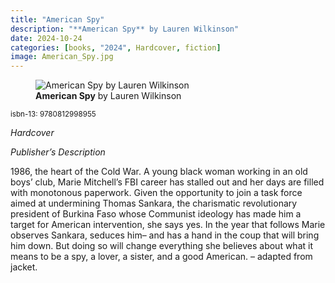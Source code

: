 ```yaml
---
title: "American Spy"
description: "**American Spy** by Lauren Wilkinson"
date: 2024-10-24
categories: [books, "2024", Hardcover, fiction]
image: American_Spy.jpg
---
```

![**American Spy** by Lauren Wilkinson](American_Spy.jpg){fig-align="left"}

<sup>isbn-13: 9780812998955</sup>

*Hardcover*

*Publisher's Description*

1986, the heart of the Cold War. A young black woman working in an old
boys' club, Marie Mitchell's FBI career has stalled out and her days are
filled with monotonous paperwork. Given the opportunity to join a task
force aimed at undermining Thomas Sankara, the charismatic revolutionary
president of Burkina Faso whose Communist ideology has made him a target
for American intervention, she says yes. In the year that follows Marie
observes Sankara, seduces him-- and has a hand in the coup that will bring
him down. But doing so will change everything she believes about what it
means to be a spy, a lover, a sister, and a good American. -- adapted from
jacket.